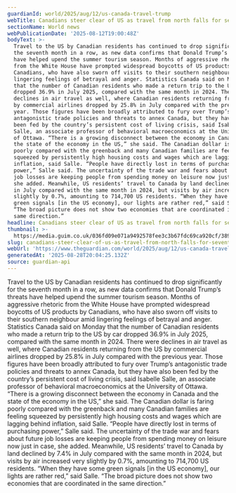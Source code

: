 ```yaml
---
guardianId: world/2025/aug/12/us-canada-travel-trump
webTitle: Canadians steer clear of US as travel from north falls for seventh month
sectionName: World news
webPublicationDate: '2025-08-12T19:00:48Z'
bodyText: >-
  Travel to the US by Canadian residents has continued to drop significantly for
  the seventh month in a row, as new data confirms that Donald Trump’s threats
  have helped upend the summer tourism season. Months of aggressive rhetoric
  from the White House have prompted widespread boycotts of US products by
  Canadians, who have also sworn off visits to their southern neighbour amid
  lingering feelings of betrayal and anger. Statistics Canada said on Monday
  that the number of Canadian residents who made a return trip to the US by car
  dropped 36.9% in July 2025, compared with the same month in 2024. There were
  declines in air travel as well, where Canadian residents returning from the US
  by commercial airlines dropped by 25.8% in July compared with the previous
  year. Those figures have been broadly attributed to fury over Trump’s
  antagonistic trade policies and threats to annex Canada, but they have also
  been fed by the country’s persistent cost of living crisis, said Isabelle
  Salle, an associate professor of behavioral macroeconomics at the University
  of Ottawa. “There is a growing disconnect between the economy in Canada and
  the state of the economy in the US,” she said. The Canadian dollar is faring
  poorly compared with the greenback and many Canadian families are feeling
  squeezed by persistently high housing costs and wages which are lagging behind
  inflation, said Salle. “People have directly lost in terms of purchasing
  power,” Salle said. The uncertainty of the trade war and fears about future
  job losses are keeping people from spending money on leisure now just in case,
  she added. Meanwhile, US residents’ travel to Canada by land declined by 7.4%
  in July compared with the same month in 2024, but visits by air increased very
  slightly by 0.7%, amounting to 714,700 US residents. “When they have some
  green signals [in the US economy], our lights are rather red,” said Salle.
  “The broad picture does not show two economies that are coordinated in the
  same direction.”
headline: Canadians steer clear of US as travel from north falls for seventh month
thumbnail: >-
  https://media.guim.co.uk/036fd09e071a9492578fee3c3b67fdc69ca920cf/389_0_3421_2738/500.jpg
slug: canadians-steer-clear-of-us-as-travel-from-north-falls-for-seventh-month
webUrl: 'https://www.theguardian.com/world/2025/aug/12/us-canada-travel-trump'
generatedAt: '2025-08-28T20:04:25.132Z'
source: guardian-api
---
```

Travel to the US by Canadian residents has continued to drop significantly for the seventh month in a row, as new data confirms that Donald Trump’s threats have helped upend the summer tourism season. Months of aggressive rhetoric from the White House have prompted widespread boycotts of US products by Canadians, who have also sworn off visits to their southern neighbour amid lingering feelings of betrayal and anger. Statistics Canada said on Monday that the number of Canadian residents who made a return trip to the US by car dropped 36.9% in July 2025, compared with the same month in 2024. There were declines in air travel as well, where Canadian residents returning from the US by commercial airlines dropped by 25.8% in July compared with the previous year. Those figures have been broadly attributed to fury over Trump’s antagonistic trade policies and threats to annex Canada, but they have also been fed by the country’s persistent cost of living crisis, said Isabelle Salle, an associate professor of behavioral macroeconomics at the University of Ottawa. “There is a growing disconnect between the economy in Canada and the state of the economy in the US,” she said. The Canadian dollar is faring poorly compared with the greenback and many Canadian families are feeling squeezed by persistently high housing costs and wages which are lagging behind inflation, said Salle. “People have directly lost in terms of purchasing power,” Salle said. The uncertainty of the trade war and fears about future job losses are keeping people from spending money on leisure now just in case, she added. Meanwhile, US residents’ travel to Canada by land declined by 7.4% in July compared with the same month in 2024, but visits by air increased very slightly by 0.7%, amounting to 714,700 US residents. “When they have some green signals [in the US economy], our lights are rather red,” said Salle. “The broad picture does not show two economies that are coordinated in the same direction.”
